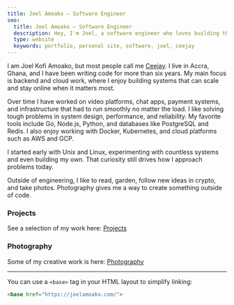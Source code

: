 ```yaml
---
title: Joel Amoako — Software Engineer
seo:
  title: Joel Amoako — Software Engineer
  description: Hey, I'm Joel, a software engineer who loves building things for the web
  type: website
  keywords: portfolio, personal site, software, joel, ceejay
---
```


I am Joel Kofi Amoako, but most people call me <u>Ceejay</u>. I live in Accra, Ghana, and I have been writing code for more than six years. My main focus is backend and cloud work, where I enjoy building systems that can scale and stay online when it matters most.  

Over time I have worked on video platforms, chat apps, payment systems, and infrastructure that had to run smoothly no matter the load. I like solving tough problems in system design, performance, and reliability. My favorite tools include Go, Node.js, Python, and databases like PostgreSQL and Redis. I also enjoy working with Docker, Kubernetes, and cloud platforms such as AWS and GCP.  

I started early with Unix and Linux, experimenting with countless systems and even building my own. That curiosity still drives how I approach problems today.  

Outside of engineering, I like to read, garden, follow new ideas in crypto, and take photos. Photography gives me a way to create something outside of code.  

### Projects  
See a selection of my work here: [Projects](/projects)  

### Photography  
Some of my creative work is here: [Photography](/photography)  

---

You can use a `<base>` tag in your HTML layout to simplify linking:  

```html
<base href="https://joelamoako.com/">
